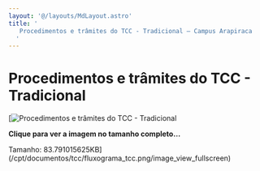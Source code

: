 ```yaml
---
layout: '@/layouts/MdLayout.astro'
title: '
   Procedimentos e trâmites do TCC - Tradicional — Campus Arapiraca
  '
---
```




Procedimentos e trâmites do TCC - Tradicional
=============================================








[![Procedimentos e trâmites do TCC - Tradicional](https://arapiraca.ufal.br/graduacao/ciencia-da-computacao/documentos/tcc/fluxograma_tcc.png/@@images/94401d90-3e5a-469c-9678-179d6f7a2e87.png "Procedimentos e trâmites do TCC - Tradicional")



**Clique para ver a imagem no tamanho completo…** 

 Tamanho: 83.791015625KB](/cpt/documentos/tcc/fluxograma_tcc.png/image_view_fullscreen)









